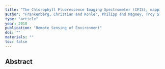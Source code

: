 ```yaml
---
title: "The Chlorophyll Fluorescence Imaging Spectrometer (CFIS), mapping far red fluorescence from aircraft"
author: "Frankenberg, Christian and Kohler, Philipp and Magney, Troy S and Geier, Sven and Lawson, Peter and Schwochert, Mark and McDuffie, James and Drewry, Darren T and Pavlick, Ryan and Kuhnert, Andreas"
type: "article"
year: 2018
publication: "Remote Sensing of Environment"
doi: ""
materials: ""
toc: false
---
```


## Abstract

